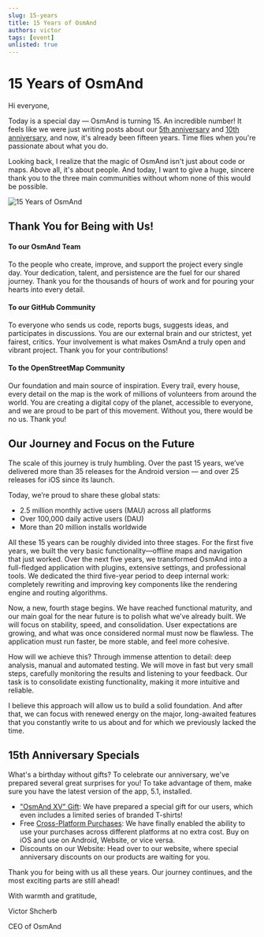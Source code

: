 ```yaml
---
slug: 15-years
title: 15 Years of OsmAnd
authors: victor
tags: [event] 
unlisted: true
---
```






# 15 Years of OsmAnd

Hi everyone,

Today is a special day — OsmAnd is turning 15. An incredible number! It feels like we were just writing posts about our [5th anniversary](https://osmand.net/uk/blog/five-years) and [10th anniversary](https://osmand.net/uk/blog/ten-years), and now, it's already been fifteen years. Time flies when you're passionate about what you do.

Looking back, I realize that the magic of OsmAnd isn't just about code or maps. Above all, it's about people. And today, I want to give a huge, sincere thank you to the three main communities without whom none of this would be possible.

![15 Years of OsmAnd](./img/15stats.jpg)

## Thank You for Being with Us!

#### To our OsmAnd Team
To the people who create, improve, and support the project every single day. Your dedication, talent, and persistence are the fuel for our shared journey. Thank you for the thousands of hours of work and for pouring your hearts into every detail.

#### To our GitHub Community
To everyone who sends us code, reports bugs, suggests ideas, and participates in discussions. You are our external brain and our strictest, yet fairest, critics. Your involvement is what makes OsmAnd a truly open and vibrant project. Thank you for your contributions!

#### To the OpenStreetMap Community
Our foundation and main source of inspiration. Every trail, every house, every detail on the map is the work of millions of volunteers from around the world. You are creating a digital copy of the planet, accessible to everyone, and we are proud to be part of this movement. Without you, there would be no us. Thank you!

## Our Journey and Focus on the Future
The scale of this journey is truly humbling. Over the past 15 years, we’ve delivered more than 35 releases for the Android version — and over 25 releases for iOS since its launch.

Today, we’re proud to share these global stats:

- 2.5 million monthly active users (MAU) across all platforms
- Over 100,000 daily active users (DAU)
- More than 20 million installs worldwide

All these 15 years can be roughly divided into three stages. For the first five years, we built the very basic functionality—offline maps and navigation that just worked. Over the next five years, we transformed OsmAnd into a full-fledged application with plugins, extensive settings, and professional tools. We dedicated the third five-year period to deep internal work: completely rewriting and improving key components like the rendering engine and routing algorithms.

Now, a new, fourth stage begins. We have reached functional maturity, and our main goal for the near future is to polish what we’ve already built. We will focus on stability, speed, and consolidation. User expectations are growing, and what was once considered normal must now be flawless. The application must run faster, be more stable, and feel more cohesive.

How will we achieve this? Through immense attention to detail: deep analysis, manual and automated testing. We will move in fast but very small steps, carefully monitoring the results and listening to your feedback. Our task is to consolidate existing functionality, making it more intuitive and reliable.

I believe this approach will allow us to build a solid foundation. And after that, we can focus with renewed energy on the major, long-awaited features that you constantly write to us about and for which we previously lacked the time.

## 15th Anniversary Specials

What's a birthday without gifts? To celebrate our anniversary, we've prepared several great surprises for you! To take advantage of them, make sure you have the latest version of the app, 5.1, installed.

- ["OsmAnd XV" Gift](https://osmand.net/pricing): We have prepared a special gift for our users, which even includes a limited series of branded T-shirts! 
- Free [Cross-Platform Purchases](https://osmand.net/docs/user/purchases/cross): We have finally enabled the ability to use your purchases across different platforms at no extra cost. Buy on iOS and use on Android, Website, or vice versa.
- Discounts on our Website: Head over to our website, where special anniversary discounts on our products are waiting for you.

Thank you for being with us all these years. Our journey continues, and the most exciting parts are still ahead!

With warmth and gratitude,  

Victor Shcherb  

CEO of OsmAnd  

